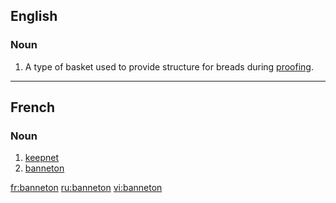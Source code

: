 ==English==

===Noun===
{{en-noun}}
# A type of basket used to provide structure for breads during [[proofing]].

----

==French==

===Noun===
{{fr-noun|m}}

# [[keepnet]]
# [[#English|banneton]]

[[fr:banneton]]
[[ru:banneton]]
[[vi:banneton]]